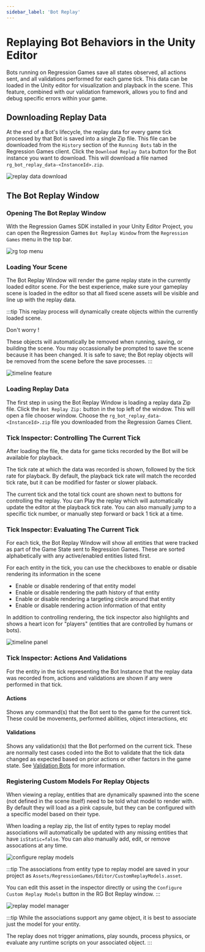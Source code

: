 ```yaml
---
sidebar_label: 'Bot Replay'
---
```


# Replaying Bot Behaviors in the Unity Editor

Bots running on Regression Games save all states observed, all actions sent, and all validations performed for each game tick.  This data can be loaded in the Unity editor for visualization and playback in the scene.  This feature, combined with our validation framework, allows you to find and debug specific errors within your game.

## Downloading Replay Data

At the end of a Bot's lifecycle, the replay data for every game tick processed by that Bot is saved into a single Zip file.  This file can be downloaded from the `History` section of the `Running Bots` tab in the Regression Games client.  Click the `Download Replay Data` button for the Bot instance you want to download.  This will download a file named `rg_bot_replay_data-<InstanceId>.zip`.

![replay data download](replay_data_download.png)

## The Bot Replay Window

### Opening The Bot Replay Window 
With the Regression Games SDK installed in your Unity Editor Project, you can open the Regression Games `Bot Replay Window` from the `Regression Games` menu in the top bar.

![rg top menu](rg_top_menu.png)

### Loading Your Scene
The Bot Replay Window will render the game replay state in the currently loaded editor scene.  For the best experience, make sure your gameplay scene is loaded in the editor so that all fixed scene assets will be visible and line up with the replay data.

:::tip
This replay process will dynamically create objects within the currently loaded scene.
 
Don't worry !
 
These objects will automatically be removed when running, saving, or building the scene.  You may occassionally be prompted to save the scene because it has been changed.  It is safe to save; the Bot replay objects will be removed from the scene before the save processes.
::: 

![timeline feature](timeline.png)

### Loading Replay Data
The first step in using the Bot Replay Window is loading a replay data Zip file.  Click the `Bot Replay Zip:` button in the top left of the window.  This will open a file chooser window.  Choose the `rg_bot_replay_data-<InstanceId>.zip` file you downloaded from the Regression Games Client.

### Tick Inspector: Controlling The Current Tick
After loading the file, the data for game ticks recorded by the Bot will be available for playback.  

The tick rate at which the data was recorded is shown, followed by the tick rate for playback.  By default, the playback tick rate will match the recorded tick rate, but it can be modified for faster or slower plaback.

The current tick and the total tick count are shown next to buttons for controlling the replay.  You can Play the replay which will automatically update the editor at the playback tick rate.  You can also manually jump to a specific tick number, or manually step forward or back 1 tick at a time.

### Tick Inspector: Evaluating The Current Tick
For each tick, the Bot Replay Window will show all entities that were tracked as part of the Game State sent to Regression Games.  These are sorted alphabetically with any active/enabled entities listed first.

For each entity in the tick, you can use the checkboxes to enable or disable rendering its information in the scene
- Enable or disable rendering of that entity model
- Enable or disable rendering the path history of that entity
- Enable or disable rendering a targeting circle around that entity
- Enable or disable rendering action information of that entity

In addition to controlling rendering, the tick inspector also highlights and shows a heart icon for "players" (entities that are controlled by humans or bots).

![timeline panel](timeline_panel.png)

### Tick Inspector: Actions And Validations
For the entity in the tick representing the Bot Instance that the replay data was recorded from, actions and validations are shown if any were performed in that tick.

#### Actions
Shows any command(s) that the Bot sent to the game for the current tick.  These could be movements, performed abilities, object interactions, etc

#### Validations
Shows any validation(s) that the Bot performed on the current tick.  These are normally test cases coded into the Bot to validate that the tick data changed as expected based on prior actions or other factors in the game state.  See [Validation Bots](./creating-bots/validation-bots) for more information.

### Registering Custom Models For Replay Objects
When viewing a replay, entities that are dynamically spawned into the scene (not defined in the scene itself) need to be told what model to render with.  By default they will load as a pink capsule, but they can be configured with a specific model based on their type.

When loading a replay zip, the list of entity types to replay model associations will automatically be updated with any missing entities that have `isStatic=false`.  You can also manually add, edit, or remove assocations at any time.

![configure replay models](configure_replay_models.png)

:::tip
The associations from entity type to replay model are saved in your project as `Assets/RegressionGames/Editor/CustomReplayModels.asset`.

You can edit this asset in the inspector directly or using the `Configure Custom Replay Models` button in the RG Bot Replay window.
:::

![replay model manager](replay_model_manager.png)

:::tip
While the associations support any game object, it is best to associate just the model for your entity.

The replay does not trigger animations, play sounds, process physics, or evaluate any runtime scripts on your associated object.
:::